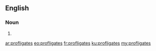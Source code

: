 ==English==

===Noun===
{{head|en}}

# {{plural of|profligate}}

[[ar:profligates]]
[[eo:profligates]]
[[fr:profligates]]
[[ku:profligates]]
[[my:profligates]]